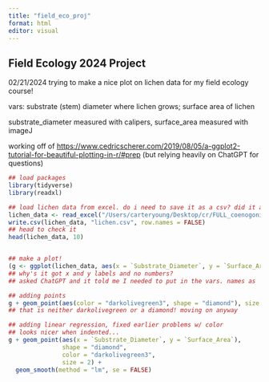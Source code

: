 ```yaml
---
title: "field_eco_proj"
format: html
editor: visual
---
```


## Field Ecology 2024 Project
02/21/2024
trying to make a nice plot on lichen data for my field ecology course!

vars: substrate (stem) diameter where lichen grows; surface area of lichen

substrate_diameter measured with calipers, surface_area measured with imageJ

working off of <https://www.cedricscherer.com/2019/08/05/a-ggplot2-tutorial-for-beautiful-plotting-in-r/#prep> (but relying heavily on ChatGPT for questions)

```r
## load packages
library(tidyverse)
library(readxl)

## load lichen data from excel. do i need to save it as a csv? did it anyway
lichen_data <- read_excel("/Users/carteryoung/Desktop/cr/FULL_coenogonium.xlsx")
write.csv(lichen_data, "lichen.csv", row.names = FALSE)
## head to check it
head(lichen_data, 10)


## make a plot!
(g <- ggplot(lichen_data, aes(x = `Substrate_Diameter`, y = `Surface_Area`)))
## why's it got x and y labels and no numbers?
## asked ChatGPT and it told me I needed to put in the vars. names as `name_name` instead of the usual quotes. works now!

## adding points
g + geom_point(aes(color = "darkolivegreen3", shape = "diamond"), size = 2)
## that is neither darkolivegreen or a diamond! moving on anyway

## adding linear regression, fixed earlier problems w/ color
## looks nicer when indented...
g + geom_point(aes(x = `Substrate_Diameter`, y = `Surface_Area`), 
               shape = "diamond", 
               color = "darkolivegreen3", 
               size = 2) + 
  geom_smooth(method = "lm", se = FALSE)

```


